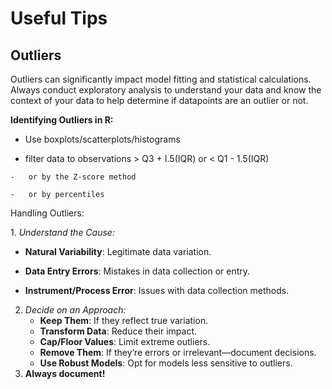 # Useful Tips {.unnumbered}

## Outliers

Outliers can significantly impact model fitting and statistical calculations. Always conduct exploratory analysis to understand your data and know the context of your data to help determine if datapoints are an outlier or not.

**Identifying Outliers in R:**

-    Use boxplots/scatterplots/histograms

-    filter data to observations \> Q3 + I.5(IQR) or \< Q1 - 1.5(IQR)

    -   or by the Z-score method

    -   or by percentiles

Handling Outliers:

1\. *Understand the Cause:*

-   **Natural Variability**: Legitimate data variation.

-    **Data Entry Errors**: Mistakes in data collection or entry.

-   **Instrument/Process Error**: Issues with data collection methods.

2.  *Decide on an Approach:*
    -   **Keep Them**: If they reflect true variation.
    -   **Transform Data**: Reduce their impact.
    -   **Cap/Floor Values**: Limit extreme outliers.
    -   **Remove Them**: If they’re errors or irrelevant—document decisions.
    -   **Use Robust Models**: Opt for models less sensitive to outliers.
3.  **Always document!**
